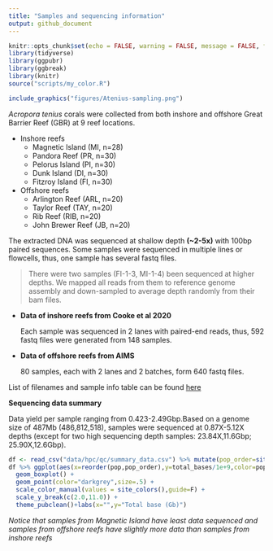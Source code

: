 ```yaml
---
title: "Samples and sequencing information"
output: github_document
---
```


```r
knitr::opts_chunk$set(echo = FALSE, warning = FALSE, message = FALSE, fig.retina = 2)
library(tidyverse)
library(ggpubr)
library(ggbreak)
library(knitr)
source("scripts/my_color.R")
```


```r
include_graphics("figures/Atenius-sampling.png")

```


 *Acropora tenius* corals were collected from both inshore and offshore Great Barrier Reef (GBR) at 9 reef locations.

- Inshore reefs
  - Magnetic Island (MI, n=28)
  - Pandora Reef (PR, n=30)
  - Pelorus Island (PI, n=30)
  - Dunk Island (DI, n=30)
  - Fitzroy Island (FI, n=30)

- Offshore reefs
  - Arlington Reef (ARL, n=20)
  - Taylor Reef (TAY, n=20)
  - Rib Reef (RIB, n=20)
  - John Brewer Reef (JB, n=20)

The extracted DNA was sequenced at shallow depth **(~2-5x)** with 100bp paired sequences. Some samples were sequenced in multiple lines or flowcells, thus, one sample has several fastq files.

> There were two samples (FI-1-3, MI-1-4) been sequenced at higher depths. We mapped all reads from them to reference genome assembly and down-sampled to average depth randomly from their bam files.

- **Data of inshore reefs from Cooke et al 2020**

  Each sample was sequenced in 2 lanes with paired-end reads, thus, 592 fastq files were generated from 148 samples.

- **Data of offshore reefs from AIMS**

  80 samples, each with 2 lanes and 2 batches, form 640 fastq files.

List of filenames and sample info table can be found [here](https://docs.google.com/spreadsheets/d/1sArk4d6xUXZzDHxBPvQEfcudYWERo7W7Xp-Va3FbQeE/edit?usp=sharing)

**Sequencing data summary**

Data yield per sample ranging from 0.423-2.49Gbp.Based on a genome size of 487Mb (486,812,518), samples were sequenced at 0.87X-5.12X depths (except for two high sequencing depth samples: 23.84X,11.6Gbp; 25.90X,12.6Gbp).

```r
df <- read_csv("data/hpc/qc/summary_data.csv") %>% mutate(pop_order=site_order()[pop])
df %>% ggplot(aes(x=reorder(pop,pop_order),y=total_bases/1e+9,color=pop)) + 
  geom_boxplot() + 
  geom_point(color="darkgrey",size=.5) +
  scale_color_manual(values = site_colors(),guide=F) +
  scale_y_break(c(2.0,11.0)) +
  theme_pubclean()+labs(x="",y="Total base (Gb)")
```

*Notice that samples from Magnetic Island have least data sequenced and samples from offshore reefs have slightly more data than samples from inshore reefs*








